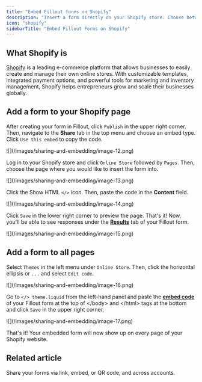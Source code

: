 ```yaml
---
title: "Embed Fillout forms on Shopify"
description: "Insert a form directly on your Shopify store. Choose between a standard, popup, full screen, and slider embed styles."
icon: "shopify"
sidebarTitle: "Embed Fillout Forms on Shopify"
---
```


## What Shopify is

[Shopify](https://www.shopify.com/) is a leading e-commerce platform that allows businesses to easily create and manage their own online stores. With customizable templates, integrated payment options, and powerful tools for marketing and inventory management, Shopify helps entrepreneurs grow and scale their businesses globally.

## Add a form to your Shopify page

After creating your form in Fillout, click `Publish` in the upper right corner. Then, navigate to the **Share** tab in the top menu and choose an embed type. Click `Use this embed` to copy the code.

<Frame>
  ![](/images/sharing-and-embedding/image-12.png)
</Frame>

Log in to your Shopify store and click `Online Store` followed by `Pages`. Then, choose the page where you would like to insert the form into.

<Frame>
  ![](/images/sharing-and-embedding/image-13.png)
</Frame>

Click the Show HTML `</>` icon. Then, paste the code in the **Content** field.

<Frame>
  ![](/images/sharing-and-embedding/image-14.png)
</Frame>

Click `Save` in the lower right corner to preview the page. That's it\! Now, you'll be able to see responses under the [**Results**]() tab of your Fillout form.

<Frame>
  ![](/images/sharing-and-embedding/image-15.png)
</Frame>

## Add a form to all pages

Select `Themes` in the left menu under `Online Store`. Then, click the horizontal ellipsis or `...` and select `Edit code`.

<Frame>
  ![](/images/sharing-and-embedding/image-16.png)
</Frame>

Go to `</> theme.liquid` from the left-hand panel and paste the [**embed code**](/shopify) of your Fillout form at the top of \</body\> and \</html\> tags at the bottom and click `Save` in the upper right corner.

<Frame>
  ![](/images/sharing-and-embedding/image-17.png)
</Frame>

That's it\! Your embedded form will now show up on every page of your Shopify website.

## Related article

<CardGroup cols={3}>
  <Card title="Share & embed" icon="up-right-from-square" iconType="regular" color="#FFC738" href="/sharing">
    Share your forms via link, embed, or QR code, and across accounts.
  </Card>
</CardGroup>